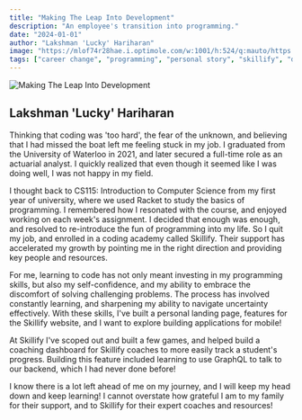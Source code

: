 ```yaml
---
title: "Making The Leap Into Development"
description: "An employee's transition into programming."
date: "2024-01-01"
author: "Lakshman 'Lucky' Hariharan"
image: "https://mlof74r28hae.i.optimole.com/w:1001/h:524/q:mauto/https://www.nadahogan.com/wp-content/uploads/2018/05/TakeTheLeap-BlogGraphic.jpg"
tags: ["career change", "programming", "personal story", "skillify", "development"]
---
```


![Making The Leap Into Development](https://mlof74r28hae.i.optimole.com/w:1001/h:524/q:mauto/https://www.nadahogan.com/wp-content/uploads/2018/05/TakeTheLeap-BlogGraphic.jpg)

## Lakshman 'Lucky' Hariharan

Thinking that coding was 'too hard', the fear of the unknown, and believing that I had missed the boat left me feeling stuck in my job. I graduated from the University of Waterloo in 2021, and later secured a full-time role as an actuarial analyst. I quickly realized that even though it seemed like I was doing well, I was not happy in my field.

I thought back to CS115: Introduction to Computer Science from my first year of university, where we used Racket to study the basics of programming. I remembered how I resonated with the course, and enjoyed working on each week's assignment. I decided that enough was enough, and resolved to re-introduce the fun of programming into my life. So I quit my job, and enrolled in a coding academy called Skillify. Their support has accelerated my growth by pointing me in the right direction and providing key people and resources.

For me, learning to code has not only meant investing in my programming skills, but also my self-confidence, and my ability to embrace the discomfort of solving challenging problems. The process has involved constantly learning, and sharpening my ability to navigate uncertainty effectively. With these skills, I've built a personal landing page, features for the Skillify website, and I want to explore building applications for mobile!

At Skillify I've scoped out and built a few games, and helped build a coaching dashboard for Skillify coaches to more easily track a student's progress. Building this feature included learning to use GraphQL to talk to our backend, which I had never done before!

I know there is a lot left ahead of me on my journey, and I will keep my head down and keep learning! I cannot overstate how grateful I am to my family for their support, and to Skillify for their expert coaches and resources!



